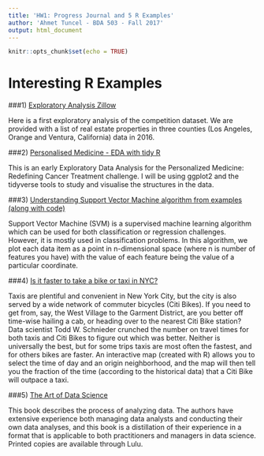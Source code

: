 ---
title: 'HW1: Progress Journal and 5 R Examples'
author: 'Ahmet Tuncel - BDA 503 - Fall 2017'
output: html_document
---

```{r setup, include=FALSE}
knitr::opts_chunk$set(echo = TRUE)
```

# Interesting R Examples


###1) [Exploratory Analysis Zillow](https://www.kaggle.com/philippsp/exploratory-analysis-zillow)


Here is a first exploratory analysis of the competition dataset. We are provided with a list of real estate properties in three counties (Los Angeles, Orange and Ventura, California) data in 2016.


###2) [Personalised Medicine - EDA with tidy R](https://www.kaggle.com/headsortails/personalised-medicine-eda-with-tidy-r)

This is an early Exploratory Data Analysis for the Personalized Medicine: Redefining Cancer Treatment challenge. I will be using ggplot2 and the tidyverse tools to study and visualise the structures in the data.


###3) [Understanding Support Vector Machine algorithm from examples (along with code)](https://www.analyticsvidhya.com/blog/2017/09/understaing-support-vector-machine-example-code/)

Support Vector Machine (SVM) is a supervised machine learning algorithm which can be used for both classification or regression challenges. However,  it is mostly used in classification problems. In this algorithm, we plot each data item as a point in n-dimensional space (where n is number of features you have) with the value of each feature being the value of a particular coordinate.


###4) [Is it faster to take a bike or taxi in NYC?](https://github.com/toddwschneider/nyc-taxi-data/tree/master/citibike_comparison)

Taxis are plentiful and convenient in New York City, but the city is also served by a wide network of commuter bicycles (Citi Bikes). If you need to get from, say, the West Village to the Garment District, are you better off time-wise hailing a cab, or heading over to the nearest Citi Bike station? Data scientist Todd W. Schnieder crunched the number on travel times for both taxis and Citi Bikes to figure out which was better. Neither is universally the best, but for some trips taxis are most often the fastest, and for others bikes are faster. An interactive map (created with R) allows you to select the time of day and an origin neighborhood, and the map will then tell you the fraction of the time (according to the historical data) that a Citi Bike will outpace a taxi.

###5) [The Art of Data Science](https://leanpub.com/artofdatascience)

This book describes the process of analyzing data. The authors have extensive experience both managing data analysts and conducting their own data analyses, and this book is a distillation of their experience in a format that is applicable to both practitioners and managers in data science. Printed copies are available through Lulu.
